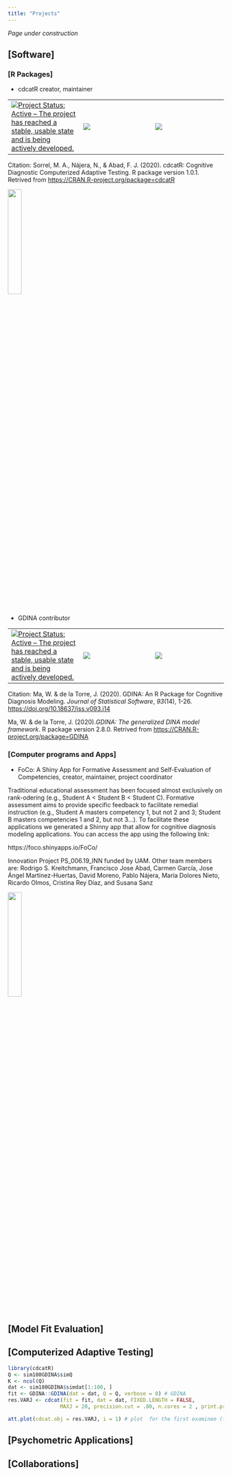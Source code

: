 ```yaml
---
title: "Projects"
---
```


*Page under construction*

## [Software] 

### [R Packages] 

* cdcatR creator, maintainer

|   |   |   |
|---|---|---|
| [![Project Status: Active – The project has reached a stable, usable state and is being actively developed.](https://www.repostatus.org/badges/latest/active.svg)](https://www.repostatus.org/#active)| [![](http://cranlogs.r-pkg.org/badges/grand-total/cdcatR?color=green)](https://cran.r-project.org/package=cdcatR) | [![](https://cranlogs.r-pkg.org/badges/cdcatR?color=brightgreen)](https://cran.r-project.org/package=cdcatR) | 
Citation:
Sorrel, M. A., Nájera, N., & Abad, F. J. (2020). cdcatR:
Cognitive Diagnostic Computerized Adaptive Testing. R package version 1.0.1. Retrived from <https://CRAN.R-project.org/package=cdcatR>

![](cdcatR_hex.png){width=25%}

* GDINA contributor

|   |   |   |
|---|---|---|
| [![Project Status: Active – The project has reached a stable, usable state and is being actively developed.](https://www.repostatus.org/badges/latest/active.svg)](https://www.repostatus.org/#active)| [![](http://cranlogs.r-pkg.org/badges/grand-total/GDINA?color=green)](https://cran.r-project.org/package=GDINA) | [![](https://cranlogs.r-pkg.org/badges/GDINA?color=brightgreen)](https://cran.r-project.org/package=GDINA) | 

Citation:
Ma, W. & de la Torre, J. (2020). GDINA: An R Package for Cognitive
Diagnosis Modeling. *Journal of Statistical Software*, *93*(14), 1-26.
<https://doi.org/10.18637/jss.v093.i14>

Ma, W. & de la Torre, J. (2020).*GDINA: The generalized DINA model
framework*. R package version 2.8.0. Retrived from
<https://CRAN.R-project.org/package=GDINA>

### [Computer programs and Apps] 

* FoCo: A Shiny App for Formative Assessment and Self-Evaluation of Competencies, creator, maintainer, project coordinator

Traditional educational assessment has been focused almost exclusively on rank-odering (e.g., Student A < Student B < Student C). Formative assessment aims to provide specific feedback to facilitate remedial instruction (e.g., Student A masters competency 1, but not 2 and 3; Student B masters competencies 1 and 2, but not 3…). To facilitate these applications we generated a Shinny app that allow for cognitive diagnosis modeling applications. You can access the app using the following link:

https://foco.shinyapps.io/FoCo/

Innovation Project PS_006.19_INN funded by UAM. Other team members are: Rodrigo S. Kreitchmann, Francisco Jose Abad,  Carmen García, Jose Ángel Martínez-Huertas, David Moreno, Pablo Nájera, María Dolores Nieto, Ricardo Olmos, Cristina Rey Díaz, and Susana Sanz

![](logo.png){width=25%}

## [Model Fit Evaluation]

## [Computerized Adaptive Testing]

```r
library(cdcatR)
Q <- sim180GDINA$simQ
K <- ncol(Q)
dat <- sim180GDINA$simdat[1:100, ]
fit <- GDINA::GDINA(dat = dat, Q = Q, verbose = 0) # GDINA 
res.VARJ <- cdcat(fit = fit, dat = dat, FIXED.LENGTH = FALSE,
                 MAXJ = 20, precision.cut = .80, n.cores = 2 , print.progress = FALSE)

att.plot(cdcat.obj = res.VARJ, i = 1) # plot  for the first examinee (fixed-precision)
```

## [Psychometric Applications]

## [Collaborations]
